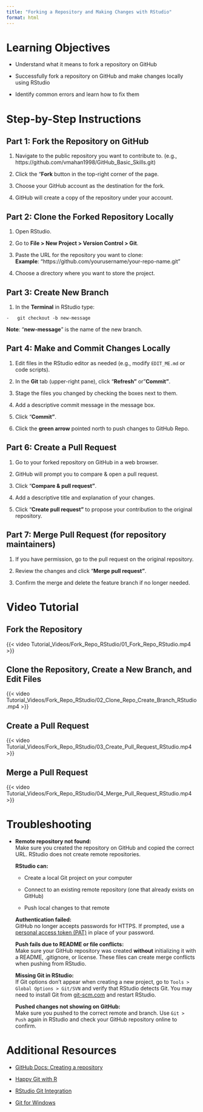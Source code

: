 ```yaml
---
title: "Forking a Repository and Making Changes with RStudio"
format: html
---
```


# Learning Objectives {.unnumbered}

-   Understand what it means to fork a repository on GitHub

-   Successfully fork a repository on GitHub and make changes locally using RStudio

-   Identify common errors and learn how to fix them

# Step-by-Step Instructions {.unnumbered}

## Part 1: Fork the Repository on GitHub {.unnumbered}

1.  Navigate to the public repository you want to contribute to. (e.g., https://github.com/vmahan1998/GitHub_Basic_Skills.git)

2.  Click the "**Fork** button in the top-right corner of the page.

3.  Choose your GitHub account as the destination for the fork.

4.  GitHub will create a copy of the repository under your account.

## Part 2: Clone the Forked Repository Locally {.unnumbered}

1.  Open RStudio.

2.  Go to **File \> New Project \> Version Control \> Git**.

3.  Paste the URL for the repository you want to clone:\
    **Example**: "https://github.com/yourusername/your-repo-name.git"

4.  Choose a directory where you want to store the project.

## Part 3: Create New Branch {.unnumbered}

1.  In the **Terminal** in RStudio type:

```         
-   git checkout -b new-message
```

**Note**: "**new-message**" is the name of the new branch.

## Part 4: Make and Commit Changes Locally {.unnumbered}

1.  Edit files in the RStudio editor as needed (e.g., modify `EDIT_ME.md` or code scripts).

2.  In the **Git** tab (upper-right pane), click "**Refresh"** or "**Commit"**.

3.  Stage the files you changed by checking the boxes next to them.

4.  Add a descriptive commit message in the message box.

5.  Click "**Commit"**.

6.  Click the **green arrow** pointed north to push changes to GitHub Repo.

## Part 6: Create a Pull Request {.unnumbered}

1.  Go to your forked repository on GitHub in a web browser.

2.  GitHub will prompt you to compare & open a pull request.

3.  Click "**Compare & pull request"**.

4.  Add a descriptive title and explanation of your changes.

5.  Click "**Create pull request"** to propose your contribution to the original repository.

## Part 7: Merge Pull Request (for repository maintainers) {.unnumbered}

1.  If you have permission, go to the pull request on the original repository.

2.  Review the changes and click "**Merge pull request"**.

3.  Confirm the merge and delete the feature branch if no longer needed.

# Video Tutorial {.unnumbered}

## Fork the Repository {.unnumbered}

{{< video Tutorial_Videos/Fork_Repo_RStudio/01_Fork_Repo_RStudio.mp4 >}}

## Clone the Repository, Create a New Branch, and Edit Files {.unnumbered}

{{< video Tutorial_Videos/Fork_Repo_RStudio/02_Clone_Repo_Create_Branch_RStudio.mp4 >}}

## Create a Pull Request {.unnumbered}

{{< video Tutorial_Videos/Fork_Repo_RStudio/03_Create_Pull_Request_RStudio.mp4 >}}

## Merge a Pull Request {.unnumbered}

{{< video Tutorial_Videos/Fork_Repo_RStudio/04_Merge_Pull_Request_RStudio.mp4 >}}

# Troubleshooting {.unnumbered}

-   **Remote repository not found:**\
    Make sure you created the repository on GitHub and copied the correct URL. RStudio does not create remote repositories.

    **RStudio can:**

    -   Create a local Git project on your computer

    -   Connect to an existing remote repository (one that already exists on GitHub)

    -   Push local changes to that remote

    **Authentication failed:**\
    GitHub no longer accepts passwords for HTTPS. If prompted, use a [personal access token (PAT)](https://github.com/settings/tokens) in place of your password.

    **Push fails due to README or file conflicts:**\
    Make sure your GitHub repository was created **without** initializing it with a README, .gitignore, or license. These files can create merge conflicts when pushing from RStudio.

    **Missing Git in RStudio:**\
    If Git options don’t appear when creating a new project, go to `Tools > Global Options > Git/SVN` and verify that RStudio detects Git. You may need to install Git from [git-scm.com](https://git-scm.com) and restart RStudio.

    **Pushed changes not showing on GitHub:**\
    Make sure you pushed to the correct remote and branch. Use `Git > Push` again in RStudio and check your GitHub repository online to confirm.

# Additional Resources {.unnumbered}

-   [GitHub Docs: Creating a repository](https://docs.github.com/en/get-started/quickstart/create-a-repo)

<!-- -->

-   [Happy Git with R](https://happygitwithr.com)

-   [RStudio Git Integration](https://support.posit.co/hc/en-us/articles/200532077)

-   [Git for Windows](https://gitforwindows.org)
